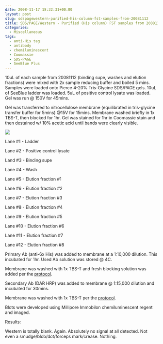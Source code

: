 ```yaml
---
date: 2008-11-17 18:32:31+00:00
layout: post
slug: sdspagewestern-purified-his-column-fst-samples-from-20081112
title: SDS/PAGE/Western - Purified (His column) FST samples from 20081112
categories:
  - Miscellaneous
tags:
  - anti-His tag
  - antibody
  - chemiluminescent
  - Coomassie
  - SDS-PAGE
  - SeeBlue Plus
---
```


10uL of each sample from 20081112 (binding supe, washes and elution fractions) were mixed with 2x sample reducing buffer and boiled 5 mins. Samples were loaded onto Pierce 4-20% Tris-Glycine SDS/PAGE gels. 10uL of SeeBlue ladder was loaded. 5uL of positive control lysate was loaded. Gel was run @ 150V for 45mins.

Gel was transferred to nitrocellulose membrane (equilibrated in tris-glycine transfer buffer for 5mins) @15V for 15mins. Membrane washed briefly in 1x TBS-T, then blocked for 1hr. Gel was stained for 1hr in Coomassie stain and then destained w/ 10% acetic acid until bands were clearly visible.

![](https://eagle.fish.washington.edu/Arabidopsis/SDS-PAGE/20081117.JPG)

Lane #1 - Ladder

Lane #2 - Positive control lysate

Land #3 - Binding supe

Lane #4 - Wash

Lane #5 - Elution fraction #1

Lane #6 - Elution fraction #2

Lane #7 - Elution fraction #3

Lane #8 - Elution fraction #4

Lane #9 - Elution fraction #5

Lane #10 - Elution fraction #6

Lane #11 - Elution fraction #7

Lane #12 - Elution fraction #8

Primary Ab (anti-6x His) was added to membrane at a 1:10,000 dilution. This incubated for 1hr. Used Ab solution was stored @ 4C.

Membrane was washed with 1x TBS-T and fresh blocking solution was added per the [protocol](/protocol#tocWestern).

Secondary Ab (DAR HRP) was added to membrane @ 1:15,000 dilution and incubated for 30mins.

Membrane was washed with 1x TBS-T per the [protocol](/protocol#tocWestern).

Blots were developed using Millipore Immobilon chemiluminescent regent and imaged.



Results:

Western is totally blank. Again. Absolutely no signal at all detected. Not even a smudge/blob/dot/forceps mark/crease. Nothing.
